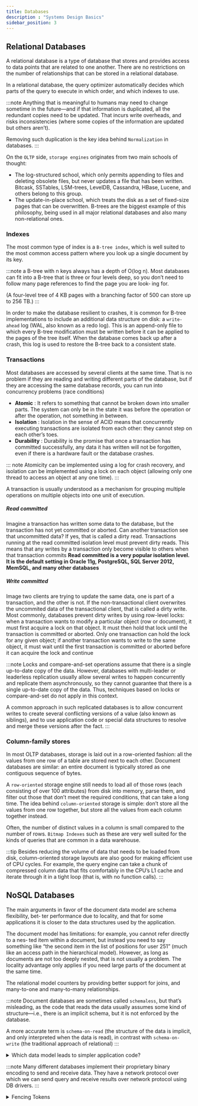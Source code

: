 ```yaml
---
title: Databases
description : "Systems Design Basics"
sidebar_position: 3
---
```


## Relational Databases
A relational database is a type of database that stores and provides access to data points that are related to one another.
There are no restrictions on the number of relationships that can be stored in a relational database.

In a relational database, the query optimizer automatically decides which parts of the query to execute in which order, and which indexes to use.

:::note
Anything that is meaningful to humans may need to change sometime in
the future—and if that information is duplicated, all the redundant copies need to be
updated. That incurs write overheads, and risks inconsistencies (where some copies
of the information are updated but others aren’t).

Removing such duplication is the key idea behind `Normalization` in databases.
:::


On the `OLTP` side, `storage engines` originates from two main schools of thought:
- The log-structured school, which only permits appending to files and deleting
obsolete files, but never updates a file that has been written. Bitcask, SSTables,
LSM-trees, LevelDB, Cassandra, HBase, Lucene, and others belong to this group.
- The update-in-place school, which treats the disk as a set of fixed-size pages that
can be overwritten. B-trees are the biggest example of this philosophy, being used
in all major relational databases and also many non-relational ones.

### Indexes
The most common type of index is a `B-tree index`, which is well suited to the most common access pattern where you look up a single document by its key.

:::note
a B-tree with n keys always has a depth of O(log n).
Most databases can fit into a B-tree that is three or four levels deep, so you don’t need to follow many page references to find the page you are look‐
ing for.

(A four-level tree of 4 KB pages with a branching factor of 500 can store up to 256 TB.)
:::


In order to make the database resilient to crashes, it is common for B-tree implementations to include an additional data structure on disk:
a `write-ahead` log (WAL, also known as a redo log).
This is an append-only file to which every B-tree modification must be written before it can be applied to the pages of the tree itself.
When the database comes back up after a crash, this log is used to restore the B-tree back to a consistent state.

### Transactions
Most databases are accessed by several clients at the same time. That is no problem if
they are reading and writing different parts of the database, but if they are accessing
the same database records, you can run into concurrency problems (race conditions)

- **Atomic** : It refers to something that cannot be broken down into smaller parts.
The system can only be in the state it was before the operation
or after the operation, not something in between.
- **Isolation** : Isolation in the sense of ACID means that concurrently executing transactions are
isolated from each other: they cannot step on each other’s toes.
- **Durability** : Durability is the promise that once a transaction has committed successfully,
any data it has written will not be forgotten, even if there is a hardware fault or the database crashes.

::: note
Atomicity can be implemented using a log for crash recovery, and isolation can be implemented
using a lock on each object (allowing only one thread to access an object at any one time).
:::

A transaction is usually understood as a mechanism for grouping multiple operations on multiple objects into one
unit of execution.

##### Read committed
Imagine a transaction has written some data to the database, but the transaction has not yet committed or aborted.
Can another transaction see that uncommitted data?
If yes, that is called a dirty read.
Transactions running at the read committed isolation level must prevent dirty reads.
This means that any writes by a transaction only become visible to others when that
transaction commits
**Read committed is a very popular isolation level.
It is the default setting in Oracle 11g, PostgreSQL, SQL Server 2012, MemSQL, and many other databases**

##### Write committed
Image two clients are trying to update the same data, one is part of a transaction, and the other is not.
If the non-transactional client overwrites the uncommited data of the transactional client, that is called a dirty write.
Most commonly, databases prevent dirty writes by using row-level locks: when a transaction wants to modify a
particular object (row or document), it must first acquire a lock on that object.
It must then hold that lock until the transaction is committed or aborted.
Only one transaction can hold the lock for any given object; if another transaction wants to write to the same object,
it must wait until the first transaction is committed or aborted before it can acquire the lock and continue



:::note
Locks and compare-and-set operations assume that there is a single up-to-date copy of the data.
However, databases with multi-leader or leaderless replication usually allow several writes to happen concurrently and replicate them asynchronously,
so they cannot guarantee that there is a single up-to-date copy of the data.
Thus, techniques based on locks or compare-and-set do not apply in this context.

A common approach in such replicated databases is to allow concurrent writes to create several conflicting versions of
a value (also known as siblings), and to use application code or special data structures to resolve and merge
these versions after the fact.
:::

### Column-family stores
In most OLTP databases, storage is laid out in a row-oriented fashion: all the values
from one row of a table are stored next to each other. Document databases are similar: an entire document is
typically stored as one contiguous sequence of bytes.

A `row-oriented` storage engine still needs to load all of those rows (each consisting of over 100 attributes) from
disk into memory, parse them, and filter out those that don’t meet the required conditions, that can take a long time.
The idea behind `column-oriented` storage is simple: don’t store all the values from one row together, but store all the values from each column together instead.


Often, the number of distinct values in a column is small compared to the number of rows.
`Bitmap Indexes` such as these are very well suited for the kinds of queries that are common in a data warehouse.


:::tip
Besides reducing the volume of data that needs to be loaded from disk, column-oriented storage layouts are also good
for making efficient use of CPU cycles. For example, the query engine can take a chunk of compressed column data that fits
comfortably in the CPU’s L1 cache and iterate through it in a tight loop (that is, with no function calls).
:::

## NoSQL Databases
The main arguments in favor of the document data model are schema flexibility, bet‐ ter performance due to locality, and that for some applications it is closer to the data
structures used by the application.

The document model has limitations: for example, you cannot refer directly to a nes‐
ted item within a document, but instead you need to say something like “the second
item in the list of positions for user 251” (much like an access path in the hierarchical
model). However, as long as documents are not too deeply nested, that is not usually
a problem.
The locality advantage only applies if you need large parts of the document at the same time.

The relational model counters by providing better support for joins, and many-to-one and many-to-many relationships.

:::note
Document databases are sometimes called `schemaless`, but that’s misleading, as the
code that reads the data usually assumes some kind of structure—i.e., there is an
implicit schema, but it is not enforced by the database.

A more accurate term is `schema-on-read` (the structure of the data is implicit, and only interpreted when the
data is read), in contrast with `schema-on-write` (the traditional approach of relational)
:::

<details>
    <summary>Which data model leads to simpler application code?</summary>

    If the data in your application has a document-like structure (i.e., a tree of one-to many relationships, where
    typically the entire tree is loaded at once), then it’s proba‐
    Data Models and Query Languages a good idea to use a document model.

    The poor support for joins in document databases may or may not be a problem,
    depending on the application.
</details>


:::note
Many different databases implement their proprietary binary encoding to send and receive data. They have a network
protocol over which we can send query and receive results over network protocol using DB drivers.
:::


<details>
    <summary>Fencing Tokens</summary>

    When using a lock or lease to protect a resource from being accessed by multiple clients at the same time, it is
    important to ensure that the lock or lease is released when the client no longer needs it.

    If a client becomes unreachable while holding a lock or lease due to network delay or GC pause,
    the resource may become unavailable
    indefinitely. This is known as a `split-brain` situation. When the client come back alive it may assume that it still
    holds the lock or lease, and start modifying the resource, even though another client may have acquired the lock or lease.

    To prevent this, the lock or lease can be associated with a `fencing token`, which is an increasing value that changes
    every time the lock or lease is acquired by `lock server`. When a client sends a write request it includes the
    fencing token. If the fencing token has changed since the resource last saw it,
    the lock or lease is considered to be held by another client, and the operation fails.
</details>